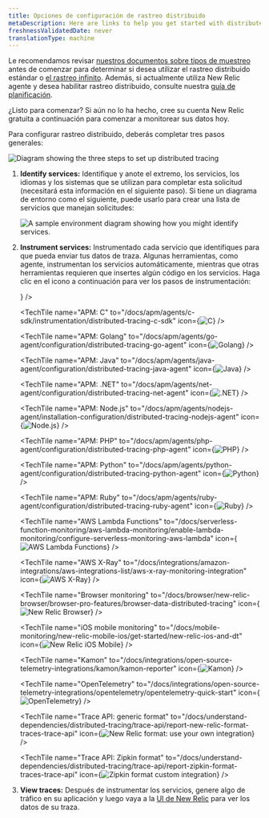 ```yaml
---
title: Opciones de configuración de rastreo distribuido
metaDescription: Here are links to help you get started with distributed tracing
freshnessValidatedDate: never
translationType: machine
---
```




















Le recomendamos revisar [nuestros documentos sobre tipos de muestreo](/docs/distributed-tracing/concepts/how-new-relic-distributed-tracing-works) antes de comenzar para determinar si desea utilizar el rastreo distribuido estándar o [el rastreo infinito](/docs/distributed-tracing/infinite-tracing/introduction-infinite-tracing). Además, si actualmente utiliza New Relic <InlinePopover type="apm"/>agente y desea habilitar rastreo distribuido, consulte nuestra [guía de planificación](/docs/distributed-tracing/concepts/distributed-tracing-planning-guide).

¿Listo para comenzar? Si aún no lo ha hecho, cree su cuenta New Relic gratuita a continuación para comenzar a monitorear sus datos hoy.

<InlineSignup/>

Para configurar rastreo distribuido, deberás completar tres pasos generales:

<img
  title="Diagram showing the three steps to set up distributed tracing."
  alt="Diagram showing the three steps to set up distributed tracing"
  src={distributedtracingHighLevelDistTr}
/>

1. <DoNotTranslate>**Identify services:**</DoNotTranslate> Identifique y anote el extremo, los servicios, los idiomas y los sistemas que se utilizan para completar esta solicitud (necesitará esta información en el siguiente paso). Si tiene un diagrama de entorno como el siguiente, puede usarlo para crear una lista de servicios que manejan solicitudes:

   <img
     title="A sample environment diagram showing how you might identify services."
     alt="A sample environment diagram showing how you might identify services."
     src={distributedtracingDistributedTracingMap}
   />

2. <DoNotTranslate>**Instrument services:**</DoNotTranslate> Instrumentado cada servicio que identifiques para que pueda enviar tus datos de traza. Algunas herramientas, como <InlinePopover type="apm"/>agente, instrumentan los servicios automáticamente, mientras que otras herramientas requieren que insertes algún código en los servicios. Haga clic en el icono a continuación para ver los pasos de instrumentación:

   <TechTileGrid>
     <TechTile
       name="Android mobile monitoring"
       to="/docs/mobile-monitoring/new-relic-mobile-android/get-started/new-relic-mobile-and-dt"
       icon={<img src={distributedtracingMobilemonitoring} alt="New Relic Android Mobile"/>}
     />

     <TechTile
       name="APM: C"
       to="/docs/apm/agents/c-sdk/instrumentation/distributed-tracing-c-sdk"
       icon={<img src={distributedtracingC} alt="C"/>}
     />

     <TechTile
       name="APM: Golang"
       to="/docs/apm/agents/go-agent/configuration/distributed-tracing-go-agent"
       icon={<img src={distributedtracingGo} alt="Golang"/>}
     />

     <TechTile
       name="APM: Java"
       to="/docs/apm/agents/java-agent/configuration/distributed-tracing-java-agent"
       icon={<img src={distributedtracingJava} alt="Java"/>}
     />

     <TechTile
       name="APM: .NET"
       to="/docs/apm/agents/net-agent/configuration/distributed-tracing-net-agent"
       icon={<img src={distributedtracingDotnet} alt=".NET"/>}
     />

     <TechTile
       name="APM: Node.js"
       to="/docs/apm/agents/nodejs-agent/installation-configuration/distributed-tracing-nodejs-agent"
       icon={<img src={distributedtracingNodejs} alt="Node.js"/>}
     />

     <TechTile
       name="APM: PHP"
       to="/docs/apm/agents/php-agent/configuration/distributed-tracing-php-agent"
       icon={<img src={distributedtracingPhp} alt="PHP"/>}
     />

     <TechTile
       name="APM: Python"
       to="/docs/apm/agents/python-agent/configuration/distributed-tracing-python-agent"
       icon={<img src={distributedtracingPython} alt="Python"/>}
     />

     <TechTile
       name="APM: Ruby"
       to="/docs/apm/agents/ruby-agent/configuration/distributed-tracing-ruby-agent"
       icon={<img src={distributedtracingRuby} alt="Ruby"/>}
     />

     <TechTile
       name="AWS Lambda Functions"
       to="/docs/serverless-function-monitoring/aws-lambda-monitoring/enable-lambda-monitoring/configure-serverless-monitoring-aws-lambda"
       icon={<img src={distributedtracingAwsLambda} alt="AWS Lambda Functions"/>}
     />

     <TechTile
       name="AWS X-Ray"
       to="/docs/integrations/amazon-integrations/aws-integrations-list/aws-x-ray-monitoring-integration"
       icon={<img src={distributedtracingAwsXray} alt="AWS X-Ray"/>}
     />

     <TechTile
       name="Browser monitoring"
       to="/docs/browser/new-relic-browser/browser-pro-features/browser-data-distributed-tracing"
       icon={<img src={distributedtracingBrowser} alt="New Relic Browser"/>}
     />

     <TechTile
       name="iOS mobile monitoring"
       to="/docs/mobile-monitoring/new-relic-mobile-ios/get-started/new-relic-ios-and-dt"
       icon={<img src={distributedtracingMobilemonitoring} alt="New Relic iOS Mobile"/>}
     />

     <TechTile
       name="Kamon"
       to="/docs/integrations/open-source-telemetry-integrations/kamon/kamon-reporter"
       icon={<img src={distributedtracingKamon} alt="Kamon"/>}
     />

     <TechTile
       name="OpenTelemetry"
       to="/docs/integrations/open-source-telemetry-integrations/opentelemetry/opentelemetry-quick-start"
       icon={<img src={distributedtracingOpenTelemetry} alt="OpenTelemetry"/>}
     />

     <TechTile
       name="Trace API: generic format"
       to="/docs/understand-dependencies/distributed-tracing/trace-api/report-new-relic-format-traces-trace-api"
       icon={<img src={distributedtracingNewRelicOld} alt="New Relic format: use your own integration"/>}
     />

     <TechTile
       name="Trace API: Zipkin format"
       to="/docs/understand-dependencies/distributed-tracing/trace-api/report-zipkin-format-traces-trace-api"
       icon={<img src={distributedtracingZipkin} alt="Zipkin format custom integration"/>}
     />
   </TechTileGrid>

3. <DoNotTranslate>**View traces:**</DoNotTranslate> Después de instrumentar los servicios, genere algo de tráfico en su aplicación y luego vaya a la [UI de New Relic](https://one.newrelic.com/launcher/distributed-tracing.launcher) para ver los datos de su traza.